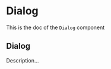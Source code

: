 <!--- Dialog.stories.mdx --->


<Meta title="Dialog" component={Dialog} />

# Dialog

This is the doc of the `Dialog` component

## Dialog

Description...

<Canvas>
  <Story name="base">
    <Dialog onClose={() => {}} title="Confirmation" labelledBy="confirmation">
      <DialogBody icon={<AlertWarningIcon />}>
        <Stack size={2}>
          <Row justifyContent="center">
            <Text>Are you sure you want to delete this?</Text>
          </Row>
        </Stack>
      </DialogBody>
      <DialogFooter
        startAction={
          <Button onClick={() => {}} variant="tertiary">
            Cancel
          </Button>
        }
        endAction={
          <Button variant="danger-light" startIcon={<DeleteIcon />}>
            Confirm
          </Button>
        }
      />
    </Dialog>
  </Story>
</Canvas>
